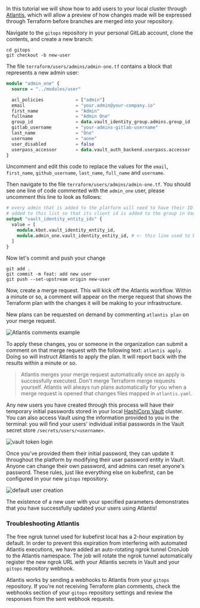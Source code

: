 In this tutorial we will show how to add users to your local cluster through [Atlantis](https://www.runatlantis.io/), which will allow a preview of how changes made will be expressed through Terraform before branches are merged into your repository.

Navigate to the `gitops` repository in your personal GitLab account, clone the contents, and create a new branch:

```shell
cd gitops
git checkout -b new-user
```

The file `terraform/users/admins/admin-one.tf` contains a block that represents a new admin user:

```terraform
module "admin_one" {
  source = "../modules/user"

  acl_policies            = ["admin"]
  email                   = "your.admin@your-company.io"
  first_name              = "Admin"
  fullname                = "Admin One"
  group_id                = data.vault_identity_group.admins.group_id
  gitlab_username         = "your-admins-gitlab-username"
  last_name               = "One"
  username                = "aone"
  user_disabled           = false
  userpass_accessor       = data.vault_auth_backend.userpass.accessor
}

```

Uncomment and edit this code to replace the values for the `email`, `first_name`, `github_username`, `last_name`, `full_name` and `username`.

Then navigate to the file `terraform/users/admins/admin-one.tf`. You should see one line of code commented with the `admin_one` user, please uncomment this line to look as follows:

```terraform
# every admin that is added to the platform will need to have their ID
# added to this list so that its client id is added to the group in Vault
output "vault_identity_entity_ids" {
  value = [
    module.kbot.vault_identity_entity_id,
    module.admin_one.vault_identity_entity_id, # <- this line used to be commented
  ]
}
```

Now let's commit and push your change

```shell
git add .
git commit -m feat: add new user
git push --set-upstream origin new-user
```

Now, create a merge request. This will kick off the Atlantis workflow. Within a minute or so, a comment will appear on the merge request that shows the Terraform plan with the changes it will be making to your infrastructure.

New plans can be requested on demand by commenting `atlantis plan` on your merge request.

![Atlantis comments example](../../../img/common/gitlab/atlantis-comments.png)

To apply these changes, you or someone in the organization can submit a comment on that merge request with the following text: `atlantis apply`. Doing so will instruct Atlantis to apply the plan. It will report back with the results within a minute or so.

> Atlantis merges your merge request automatically once an apply is successfully executed. Don't merge Terraform merge requests yourself. Atlantis will always run plans automatically for you when a merge request is opened that changes files mapped in `atlantis.yaml`.

Any new users you have created through this process will have their temporary initial passwords stored in your local [HashiCorp Vault](https://argocd.kubefirst.dev/applications/vault) cluster. You can also access Vault using the information provided to you in the terminal: you will find your users' individual initial passwords in the Vault secret store `/secrets/users/<username>`.

![vault token login](../../../img/kubefirst/local/vault-token-login.png)

Once you've provided them their initial password, they can update it throughout the platform by modifying their user password entity in Vault. Anyone can change their own password, and admins can reset anyone's password. These rules, just like everything else on kubefirst, can be configured in your new `gitops` repository.

![default user creation](../../../img/kubefirst/local/default-user-creation.png)

The existence of a new user with your specified parameters demonstrates that you have successfully updated your users using Atlantis!

### Troubleshooting Atlantis

The free ngrok tunnel used for kubefirst local has a 2-hour expiration by default. In order to prevent this expiration from interfering with automated Atlantis executions, we have added an auto-rotating ngrok tunnel CronJob to the Atlantis namespace. The job will rotate the ngrok tunnel automatically register the new ngrok URL with your Atlantis secrets in Vault and your `gitops` repository webhook.

Atlantis works by sending a webhooks to Atlantis from your `gitops` repository. If you're not receiving Terraform plan comments, check the webhooks section of your `gitops` repository settings and review the responses from the sent webhook requests.
